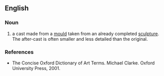 ==English==

===Noun===
{{en-noun|sg=[[after]]-[[cast]]}}

# a cast made from a [[mould]] taken from an already completed [[sculpture]]. The after-cast is often smaller and less detailed than the original.

===References===
*The Concise Oxford Dictionary of Art Terms. Michael Clarke. Oxford University Press, 2001.
